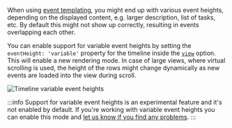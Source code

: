 When using [event templating](./templating#event-templating), you might end up with various event heights, depending on the displayed content, e.g. larger description, list of tasks, etc.
By default this might not show up correctly, resulting in events overlapping each other.

You can enable support for variable event heights by setting the `eventHeight: 'variable'` property for the timeline inside the [`view`](./api#opt-view) option.
This will enable a new rendering mode. In case of large views, where virtual scrolling is used, the height of the rows might change dynamically
as new events are loaded into the view during scroll.

![Timeline variable event heights](/img/timeline-variable-event-height.png)

:::info
Support for variable event heights is an experimental feature and it's not enabled by default. If you're working with variable event heights
you can enable this mode and [let us know if you find any problems](https://mobiscroll.com/account/supporttickets).
:::